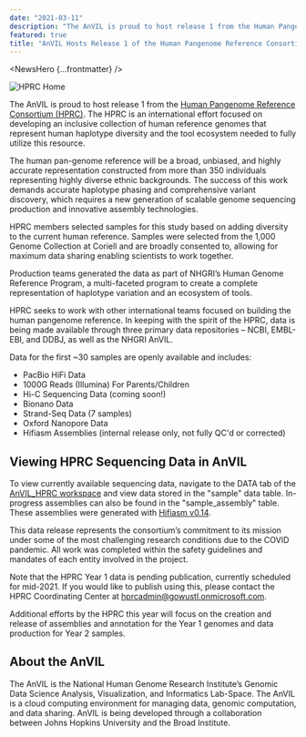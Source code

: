 ```yaml
---
date: "2021-03-11"
description: "The AnVIL is proud to host release 1 from the Human Pangenome Reference Consortium (HPRC). The HPRC is an international effort focused on developing an inclusive collection of human reference genomes that represent human haplotype diversity and the tool ecosystem needed to fully utilize this resource."
featured: true
title: "AnVIL Hosts Release 1 of the Human Pangenome Reference Consortium Data"
---
```


<NewsHero {...frontmatter} />

![HPRC Home](/consortia/news/hprc-home.png)

The AnVIL is proud to host release 1 from the [Human Pangenome Reference Consortium (HPRC)](https://humanpangenome.org/year-1-sequencing-data-release/). The HPRC is an international effort focused on developing an inclusive collection of human reference genomes that represent human haplotype diversity and the tool ecosystem needed to fully utilize this resource.

The human pan-genome reference will be a broad, unbiased, and highly accurate representation constructed from more than 350 individuals representing highly diverse ethnic backgrounds. The success of this work demands accurate haplotype phasing and comprehensive variant discovery, which requires a new generation of scalable genome sequencing production and innovative assembly technologies.

HPRC members selected samples for this study based on adding diversity to the current human reference. Samples were selected from the 1,000 Genome Collection at Coriell and are broadly consented to, allowing for maximum data sharing enabling scientists to work together.

Production teams generated the data as part of NHGRI’s Human Genome Reference Program, a multi-faceted program to create a complete representation of haplotype variation and an ecosystem of tools.

HPRC seeks to work with other international teams focused on building the human pangenome reference. In keeping with the spirit of the HPRC, data is being made available through three primary data repositories – NCBI, EMBL-EBI, and DDBJ, as well as the NHGRI AnVIL.

Data for the first ~30 samples are openly available and includes:

- PacBio HiFi Data
- 1000G Reads (Illumina) For Parents/Children
- Hi-C Sequencing Data (coming soon!)
- Bionano Data
- Strand-Seq Data (7 samples)
- Oxford Nanopore Data
- Hifiasm Assemblies (internal release only, not fully QC'd or corrected)

## Viewing HPRC Sequencing Data in AnVIL

To view currently available sequencing data, navigate to the DATA tab of the [AnVIL_HPRC workspace](https://anvil.terra.bio/#workspaces/anvil-datastorage/AnVIL_HPRC) and view data stored in the "sample" data table. In-progress assemblies can also be found in the "sample_assembly" table. These assemblies were generated with [Hifiasm v0.14](https://github.com/chhylp123/hifiasm).

This data release represents the consortium’s commitment to its mission under some of the most challenging research conditions due to the COVID pandemic. All work was completed within the safety guidelines and mandates of each entity involved in the project.

Note that the HPRC Year 1 data is pending publication, currently scheduled for mid-2021. If you would like to publish using this, please contact the HPRC Coordinating Center at [hprcadmin@gowustl.onmicrosoft.com](mailto:hprcadmin@gowustl.onmicrosoft.com).

Additional efforts by the HPRC this year will focus on the creation and release of assemblies and annotation for the Year 1 genomes and data production for Year 2 samples.

## About the AnVIL

The AnVIL is the National Human Genome Research Institute’s Genomic Data Science Analysis, Visualization, and Informatics Lab-Space. The AnVIL is a cloud computing environment for managing data, genomic computation, and data sharing. AnVIL is being developed through a collaboration between Johns Hopkins University and the Broad Institute.
